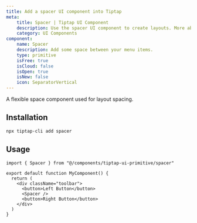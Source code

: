 ```yaml
---
title: Add a spacer UI component into Tiptap
meta:
    title: Spacer | Tiptap UI Component
    description: Use the spacer UI component to create layouts. More about the UI component in our documentation!
    category: UI Components
component:
    name: Spacer
    description: Add some space between your menu items.
    type: primitive
    isFree: true
    isCloud: false
    isOpen: true
    isNew: false
    icon: SeparatorVertical
---
```



A flexible space component used for layout spacing.

<CodeDemo isPro src="https://template.tiptap.dev/preview/tiptap-ui-primitives/spacer" />

## Installation

```bash
npx tiptap-cli add spacer
```

## Usage

```tsx
import { Spacer } from "@/components/tiptap-ui-primitive/spacer"

export default function MyComponent() {
  return (
    <div className="toolbar">
      <button>Left Button</button>
      <Spacer />
      <button>Right Button</button>
    </div>
  )
}
```
